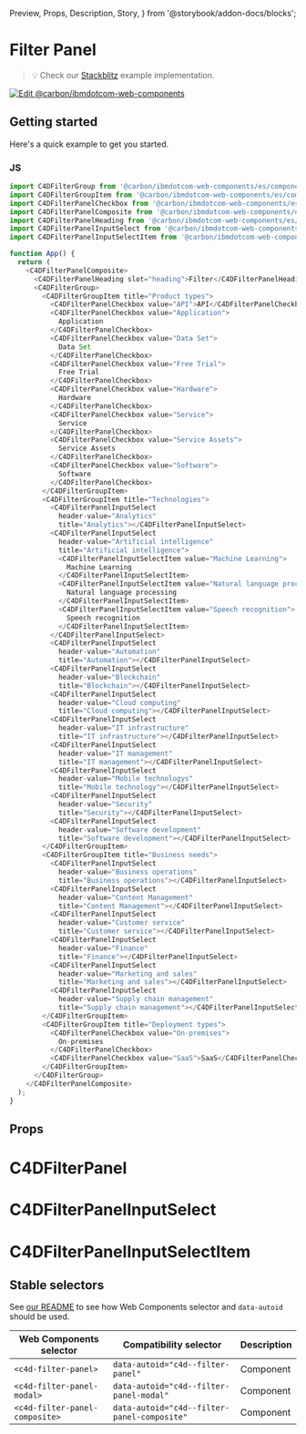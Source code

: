   Preview,
  Props,
  Description,
  Story,
} from '@storybook/addon-docs/blocks';

# Filter Panel

> 💡 Check our
> [Stackblitz](https://stackblitz.com/github/carbon-design-system/carbon-for-ibm-dotcom/tree/main/packages/web-components/examples/stackblitz/components-react/filter-panel)
> example implementation.

[![Edit @carbon/ibmdotcom-web-components](https://developer.stackblitz.com/img/open_in_stackblitz.svg)](https://stackblitz.com/github/carbon-design-system/carbon-for-ibm-dotcom/tree/main/packages/web-components/examples/stackblitz/components-react/filter-panel)

## Getting started

Here's a quick example to get you started.

### JS

```javascript
import C4DFilterGroup from '@carbon/ibmdotcom-web-components/es/components-react/filter-panel/filter-group';
import C4DFilterGroupItem from '@carbon/ibmdotcom-web-components/es/components-react/filter-panel/filter-group-item';
import C4DFilterPanelCheckbox from '@carbon/ibmdotcom-web-components/es/components-react/filter-panel/filter-panel-checkbox';
import C4DFilterPanelComposite from '@carbon/ibmdotcom-web-components/es/components-react/filter-panel/filter-panel-composite';
import C4DFilterPanelHeading from '@carbon/ibmdotcom-web-components/es/components-react/filter-panel/filter-panel-heading';
import C4DFilterPanelInputSelect from '@carbon/ibmdotcom-web-components/es/components-react/filter-panel/filter-panel-input-select';
import C4DFilterPanelInputSelectItem from '@carbon/ibmdotcom-web-components/es/components-react/filter-panel/filter-panel-input-select-item';

function App() {
  return (
    <C4DFilterPanelComposite>
      <C4DFilterPanelHeading slot="heading">Filter</C4DFilterPanelHeading>
      <C4DFilterGroup>
        <C4DFilterGroupItem title="Product types">
          <C4DFilterPanelCheckbox value="API">API</C4DFilterPanelCheckbox>
          <C4DFilterPanelCheckbox value="Application">
            Application
          </C4DFilterPanelCheckbox>
          <C4DFilterPanelCheckbox value="Data Set">
            Data Set
          </C4DFilterPanelCheckbox>
          <C4DFilterPanelCheckbox value="Free Trial">
            Free Trial
          </C4DFilterPanelCheckbox>
          <C4DFilterPanelCheckbox value="Hardware">
            Hardware
          </C4DFilterPanelCheckbox>
          <C4DFilterPanelCheckbox value="Service">
            Service
          </C4DFilterPanelCheckbox>
          <C4DFilterPanelCheckbox value="Service Assets">
            Service Assets
          </C4DFilterPanelCheckbox>
          <C4DFilterPanelCheckbox value="Software">
            Software
          </C4DFilterPanelCheckbox>
        </C4DFilterGroupItem>
        <C4DFilterGroupItem title="Technologies">
          <C4DFilterPanelInputSelect
            header-value="Analytics"
            title="Analytics"></C4DFilterPanelInputSelect>
          <C4DFilterPanelInputSelect
            header-value="Artificial intelligence"
            title="Artificial intelligence">
            <C4DFilterPanelInputSelectItem value="Machine Learning">
              Machine Learning
            </C4DFilterPanelInputSelectItem>
            <C4DFilterPanelInputSelectItem value="Natural language processing">
              Natural language processing
            </C4DFilterPanelInputSelectItem>
            <C4DFilterPanelInputSelectItem value="Speech recognition">
              Speech recognition
            </C4DFilterPanelInputSelectItem>
          </C4DFilterPanelInputSelect>
          <C4DFilterPanelInputSelect
            header-value="Automation"
            title="Automation"></C4DFilterPanelInputSelect>
          <C4DFilterPanelInputSelect
            header-value="Blockchain"
            title="Blockchain"></C4DFilterPanelInputSelect>
          <C4DFilterPanelInputSelect
            header-value="Cloud computing"
            title="Cloud computing"></C4DFilterPanelInputSelect>
          <C4DFilterPanelInputSelect
            header-value="IT infrastructure"
            title="IT infrastructure"></C4DFilterPanelInputSelect>
          <C4DFilterPanelInputSelect
            header-value="IT management"
            title="IT management"></C4DFilterPanelInputSelect>
          <C4DFilterPanelInputSelect
            header-value="Mobile technologys"
            title="Mobile technology"></C4DFilterPanelInputSelect>
          <C4DFilterPanelInputSelect
            header-value="Security"
            title="Security"></C4DFilterPanelInputSelect>
          <C4DFilterPanelInputSelect
            header-value="Software development"
            title="Software development"></C4DFilterPanelInputSelect>
        </C4DFilterGroupItem>
        <C4DFilterGroupItem title="Business needs">
          <C4DFilterPanelInputSelect
            header-value="Business operations"
            title="Business operations"></C4DFilterPanelInputSelect>
          <C4DFilterPanelInputSelect
            header-value="Content Management"
            title="Content Management"></C4DFilterPanelInputSelect>
          <C4DFilterPanelInputSelect
            header-value="Customer service"
            title="Customer service"></C4DFilterPanelInputSelect>
          <C4DFilterPanelInputSelect
            header-value="Finance"
            title="Finance"></C4DFilterPanelInputSelect>
          <C4DFilterPanelInputSelect
            header-value="Marketing and sales"
            title="Marketing and sales"></C4DFilterPanelInputSelect>
          <C4DFilterPanelInputSelect
            header-value="Supply chain management"
            title="Supply chain management"></C4DFilterPanelInputSelect>
        </C4DFilterGroupItem>
        <C4DFilterGroupItem title="Deployment types">
          <C4DFilterPanelCheckbox value="On-premises">
            On-premises
          </C4DFilterPanelCheckbox>
          <C4DFilterPanelCheckbox value="SaaS">SaaS</C4DFilterPanelCheckbox>
        </C4DFilterGroupItem>
      </C4DFilterGroup>
    </C4DFilterPanelComposite>
  );
}
```

## Props

# C4DFilterPanel

<Props of={FilterPanelProps} />

# C4DFilterPanelInputSelect

<Props of={FilterPanelInputSelectProps} />

# C4DFilterPanelInputSelectItem

<Props of={FilterPanelInputSelectItemProps} />

## Stable selectors

See
[our README](https://github.com/carbon-design-system/carbon-for-ibm-dotcom/tree/main/packages/web-components#stable-selectors-for-analytics-and-integratione2e-testing-in-web-components)
to see how Web Components selector and `data-autoid` should be used.

| Web Components selector        | Compatibility selector                      | Description |
| ------------------------------ | ------------------------------------------- | ----------- |
| `<c4d-filter-panel>`           | `data-autoid="c4d--filter-panel"`           | Component   |
| `<c4d-filter-panel-modal>`     | `data-autoid="c4d--filter-panel-modal"`     | Component   |
| `<c4d-filter-panel-composite>` | `data-autoid="c4d--filter-panel-composite"` | Component   |

<Description markdown={contributing} />

